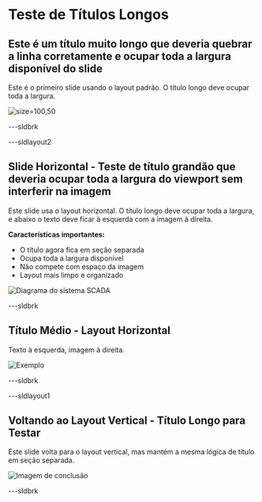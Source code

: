 # Teste de Títulos Longos

## Este é um título muito longo que deveria quebrar a linha corretamente e ocupar toda a largura disponível do slide

Este é o primeiro slide usando o layout padrão. O título longo deve ocupar toda a largura.

![](intro-evolucao.webp "size=100,50")

---sldbrk

---sldlayout2

## Slide Horizontal - Teste de título grandão que deveria ocupar toda a largura do viewport sem interferir na imagem

Este slide usa o layout horizontal. O título longo deve ocupar toda a largura, e abaixo o texto deve ficar à esquerda com a imagem à direita.

**Características importantes:**

- O título agora fica em seção separada
- Ocupa toda a largura disponível 
- Não compete com espaço da imagem
- Layout mais limpo e organizado

![](diagrama-scada.webp "Diagrama do sistema SCADA")

---sldbrk

## Título Médio - Layout Horizontal

Texto à esquerda, imagem à direita.

![](exemplo.png "Exemplo")

---sldbrk

---sldlayout1

## Voltando ao Layout Vertical - Título Longo para Testar

Este slide volta para o layout vertical, mas mantém a mesma lógica de título em seção separada.

![](conclusao.webp "Imagem de conclusão")

---sldbrk